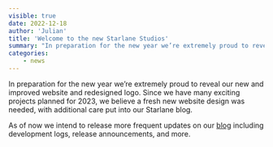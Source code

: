 ```yaml
---
visible: true
date: 2022-12-18
author: 'Julian'
title: 'Welcome to the new Starlane Studios'
summary: "In preparation for the new year we’re extremely proud to reveal our new and improved website and redesigned logo. Since we have many exciting projects planned for 2023, we believe a fresh new website design was needed, with additional care put into our Starlane blog."
categories:
    - news
---
```


In preparation for the new year we’re extremely proud to reveal our new and improved website and redesigned logo. Since we have many exciting projects planned for 2023, we believe a fresh new website design was needed, with additional care put into our Starlane blog.

As of now we intend to release more frequent updates on our [blog](/blog) including development logs, release announcements, and more.